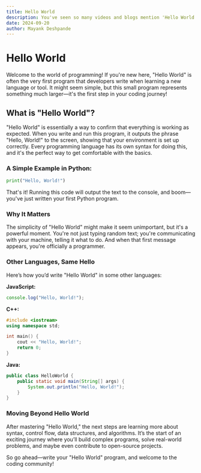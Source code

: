 ```yaml
---
title: Hello World
description: You've seen so many videos and blogs mention 'Hello World', but do you really know what it means?
date: 2024-09-20
author: Mayank Deshpande
---
```


# Hello World

Welcome to the world of programming! If you're new here, "Hello World" is often the very first program that developers write when learning a new language or tool. It might seem simple, but this small program represents something much larger—it's the first step in your coding journey!

## What is "Hello World"?

"Hello World" is essentially a way to confirm that everything is working as expected. When you write and run this program, it outputs the phrase "Hello, World!" to the screen, showing that your environment is set up correctly. Every programming language has its own syntax for doing this, and it's the perfect way to get comfortable with the basics.

### A Simple Example in Python:

```python
print("Hello, World!")
```

That's it! Running this code will output the text to the console, and boom—you've just written your first Python program.

### Why It Matters

The simplicity of "Hello World" might make it seem unimportant, but it's a powerful moment. You're not just typing random text; you're communicating with your machine, telling it what to do. And when that first message appears, you're officially a programmer.

### Other Languages, Same Hello

Here’s how you’d write "Hello World" in some other languages:

**JavaScript:**

```javascript
console.log("Hello, World!");
```

**C++:**

```cpp
#include <iostream>
using namespace std;

int main() {
    cout << "Hello, World!";
    return 0;
}
```

**Java:**

```java
public class HelloWorld {
    public static void main(String[] args) {
        System.out.println("Hello, World!");
    }
}
```

### Moving Beyond Hello World

After mastering "Hello World," the next steps are learning more about syntax, control flow, data structures, and algorithms. It’s the start of an exciting journey where you’ll build complex programs, solve real-world problems, and maybe even contribute to open-source projects.

So go ahead—write your "Hello World" program, and welcome to the coding community!
